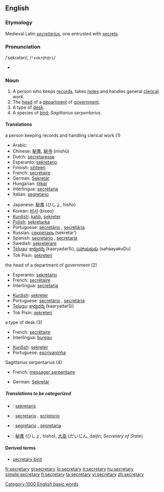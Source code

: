 ==English==

===Etymology===
Medieval Latin ''[[secretarius]]'', one entrusted with [[secret]]s.

===Pronunciation===
/ˈsekrətəri/, /<tt>"sekr@t@ri</tt>/
*{{audio|en-us-secretary.ogg|Audio (US)}}

===Noun===
{{en-noun-reg-y|secretar|y}}

# A person who keeps [[records]], takes [[notes]] and handles general [[clerical]] work.
# The [[head]] of a [[department]] of [[government]].
# A type of [[desk]].
# A species of [[bird]]; ''Sagittarius serpentarius''.

====Translations====
;a person keeping records and handling clerical work (1)
{{top}}
*Arabic: {{ARchar|[[سكرتير]]}} {{IPAchar|(sekretér)}} {{mf}}
*Chinese: [[秘書]], [[秘书]] (mìshū)
*Dutch: [[secretaresse]] {{f}}
*Esperanto: [[sekretario]]
*Finnish: [[sihteeri]]
*French: [[secrétaire]] {{mf}}
*German: [[Sekretär]] {{m}}
*Hungarian: [[titkár]]
*Interlingua: [[secretaria]] {{f}}
*Italian: [[segretario]] {{m}}
{{mid}}
*Japanese: [[秘書]] (ひしょ, hisho)
*Korean: [[비서]] (biseo)
*[[Kurdish]]: [[katib]], [[sekreter]]
*[[Polish]]: [[sekretarka]] {{f}}
*Portuguese: [[secretário]] {{m}}, [[secretária]] {{f}}
*Russian: [[секретарь]] (sekretár’) {{m}}
*Spanish: [[secretario]] {{m}}, [[secretaria]] {{f}}
*Swedish: [[sekreterare]]
*[[Telugu]]: [[కార్యదర్శి]] (kaaryadarSi), [[సహాయకుడు]] (sahaayakuDu)
*Tok Pisin: [[sekreteri]]
{{bottom}}

;the head of a department of government (2)
{{top}}
*Esperanto: [[sekretario]]
*French: [[secrétaire]]
*Interlingua: [[secretaria]] {{f}}
{{mid}}
*[[Kurdish]]: [[sekreter]]
*Portuguese: [[secretário]] {{m}}, [[secretária]] {{f}}
*[[Telugu]]: [[కార్యదర్శి]] (kaaryadarSi)
*Tok Pisin: [[sekreteri]]
{{bottom}}

;a type of desk (3)
{{top}}
*French: [[secrétaire]]
*Interlingua: [[bureau]]
{{mid}}
*[[Kurdish]]: [[sekreter]]
*Portuguese: [[escrivaninha]] {{f}}
{{bottom}}

;Sagittarius serpentarius (4)
{{top}}
*French: [[messager serpentaire]]
{{mid}}
*German: [[Sekretär]]
{{bottom}}

=====Translations to be categorized=====
{{checktrans}}
*{{ttbc|Indonesian}}: [[sekretaris]]
*{{ttbc|Interlingua}}: [[secretario]] {{m}}, [[scriptorio]]
*{{ttbc|Italian}}: [[segretario]] {{m}}, [[segretaria]] {{f}}
*{{ttbc|Japanese}}: [[秘書]] (ひしょ, hisho), [[大臣]] (だいじん, daijin; ''Secretary of State'')

====Derived terms====
*[[secretary bird]]

[[Category:1000 English basic words]]

[[fr:secretary]]
[[gl:secretary]]
[[io:secretary]]
[[it:secretary]]
[[hu:secretary]]
[[simple:secretary]]
[[fi:secretary]]
[[ta:secretary]]
[[vi:secretary]]
[[zh:secretary]]